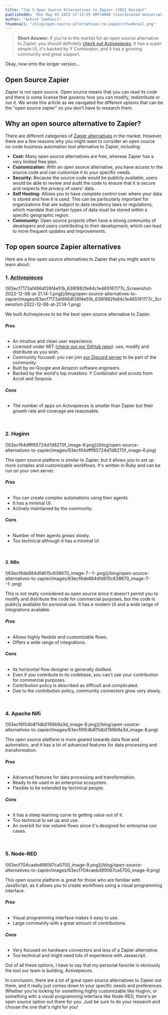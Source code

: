 ```yaml
---
title: "Top 5 Open Source Alternatives to Zapier (2023 Review)"
publishedOn: "Mon May 01 2023 17:13:55 GMT+0000 (Coordinated Universal Time)"
author: "Ashraf Samhouri"
thumbnail: "/blog/open-source-alternatives-to-zapier/thumbnail.png"
---
```


> **Short Answer:** If you're in the market for an open source alternative to Zapier, you should definitely [check out Activepieces](https://cloud.activepieces.com/sign-up). It has a super simple UI, it's backed by Y Combinator, and it has a growing community and great support.

Okay, now onto the longer version...

Open Source Zapier
------------------

Zapier is not open source. Open source means that you can read its code and there is some license that governs how you can modify, redistribute or run it. We wrote this article as we navigated the different options that can be the "open source zapier" so you don't have to research them.

Why an open source alternative to Zapier?
-----------------------------------------

There are different categories of [Zapier alternatives](https://www.activepieces.com/blog/best-zapier-alternatives) in the market. However, there are a few reasons why you might want to consider an open source no-code business automation tool alternative to Zapier, including:

*   **Cost:** Many open source alternatives are free, whereas Zapier has a very limited free plan.
*   **Customization:** With an open source alternative, you have access to the source code and can customize it to your specific needs.
*   **Security:** Because the source code would be publicly available, users would be able to review and audit the code to ensure that it is secure and respects the privacy of users' data.
*   **Self Hosting:** Allows you to have complete control over where your data is stored and how it is used. This can be particularly important for organizations that are subject to data residency laws or regulations, which mandate that certain types of data must be stored within a specific geographic region.
*   **Community:** Open source projects often have a strong community of developers and users contributing to their development, which can lead to more frequent updates and improvements.

Top open source Zapier alternatives
-----------------------------------

Here are a few open source alternatives to Zapier that you might want to learn about:

### 1\. [Activepieces](https://cloud.activepieces.com/sign-up)

!\[63ecf7173af466df26f4e51b\_638f882fe84c1e465161177c\_Screenshot-2022-12-06-at-21.14-1.png\](/blog/open-source-alternatives-to-zapier/images/63ecf7173af466df26f4e51b\_638f882fe84c1e465161177c\_Screenshot-2022-12-06-at-21.14-1.png)

We built Activepieces to be the best open source alternative to Zapier.

###### **Pros**

*   An intuitive and clean user experience.
*   Licensed under MIT ([check out our GitHub repo](https://www.github.com/activepieces/activepieces)): use, modify and distribute as you wish.
*   Community focused: you can join [our Discord server](https://discord.gg/2jUXBKDdP8) to be part of the community.
*   Built by ex-Google and Amazon software engineers.
*   Backed by the world's top investors: Y Combinator and scouts from Accel and Sequoia.

###### **Cons**

*   The number of apps on Activepieces is smaller than Zapier but their growth rate and coverage are reasonable.

‍

### 2\. Huginn

!\[63ecf64dfff85724d7d8270f\_image-6.png\](/blog/open-source-alternatives-to-zapier/images/63ecf64dfff85724d7d8270f\_image-6.png)

This open source platform is similar to Zapier, but it allows you to set up more complex and customizable workflows. It's written in Ruby and can be run on your own server.

###### **Pros**

*   You can create complex automations using their agents.
*   It has a minimal UI.
*   Actively maintained by the community.

###### **Cons**

*   Number of their agents grows slowly.
*   Too technical although it has a minimal UI.

‍

#### 3\. N8n

!\[63ecf6de884dfd615c638670\_image-7--1-.png\](/blog/open-source-alternatives-to-zapier/images/63ecf6de884dfd615c638670\_image-7--1-.png)

This is not really considered as open source since it doesn't permit you to modify and distribute the code for commercial purposes, but the code is publicly available for personal use. It has a modern UI and a wide range of integrations available.

###### **Pros**

*   Allows highly flexbile and customizable flows.
*   Offers a wide range of integrations.

###### **Cons**

*   Its horizontal flow designer is generally disliked.
*   Even if you contribute to its codebase, you can't use your contribution for commercial purposes.
*   Contribution policy is described as difficult and complicated.
*   Due to the contribution policy, community connectors grow very slowly.

‍

### 4\. Apache Nifi

!\[63ecf6f04b811db0199b9a3d\_image-8.png\](/blog/open-source-alternatives-to-zapier/images/63ecf6f04b811db0199b9a3d\_image-8.png)

This open source platform is more geared towards data flow and automation, and it has a lot of advanced features for data processing and transformation.

###### **Pros**

*   Advanced features for data processing and transformation.
*   Ready to be used in an enterprise ecosystem.
*   Flexible to be extended by technical people.

###### **Cons**

*   It has a steep learning curve to getting value out of it.
*   Too technical to set up and use.
*   An overkill for low volume flows since it's designed for enterprise use cases.

‍

### 5\. Node-RED

!\[63ecf704caebd99067ca5700\_image-9.png\](/blog/open-source-alternatives-to-zapier/images/63ecf704caebd99067ca5700\_image-9.png)

This open source platform is great for those who are familiar with JavaScript, as it allows you to create workflows using a visual programming interface.

###### **Pros**

*   Visual programming interface makes it easy to use.
*   Large community with a great amount of contributions.

###### **Cons**

*   Very focused on hardware connectors and less of a Zapier alternative.
*   Too technical and might need lots of experience with Javascript.

Out of all these options, I have to say that my personal favorite is obviously the tool our team is building, Activepieces.

In conclusion, there are a lot of great open source alternatives to Zapier out there, and it really just comes down to your specific needs and preferences. Whether you're looking for something highly customizable like Huginn, or something with a visual programming interface like Node-RED, there's an open source option out there for you. Just be sure to do your research and choose the one that's right for you!

  

‍

